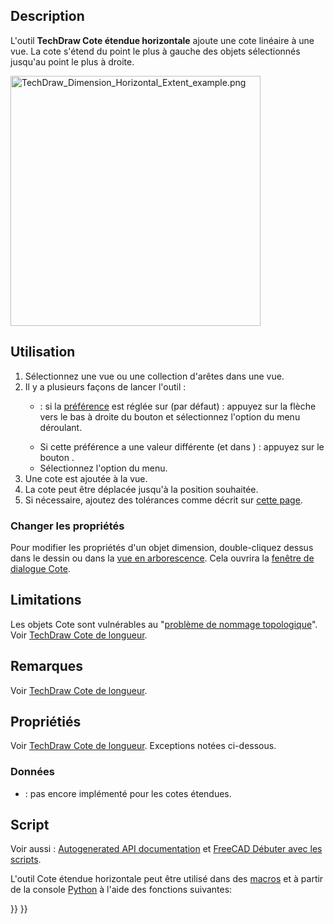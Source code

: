 <languages/>

{{Docnav/fr
|[[TechDraw_ExtensionCreateLengthArc/fr|Longueur d'arc]]
|[[TechDraw_VerticalExtentDimension/fr|Cote étendue verticale]]
|[[TechDraw_Workbench/fr|Atelier TechDraw]]
|IconL=TechDraw_ExtensionCreateLengthArc.svg
|IconR=TechDraw_VerticalExtentDimension.svg
|IconC=Workbench_TechDraw.svg
}}

{{GuiCommand/fr
|Name=TechDraw HorizontalExtentDimension
|Name/fr=TechDraw Cote étendue horizontale
|MenuLocation=TechDraw → Dimensions → Insérer une cote étendue horizontale
|Workbenches=[[TechDraw_Workbench/fr|TechDraw]]
|Version=0.19
|SeeAlso=[[TechDraw_LengthDimension/fr|TechDraw Cote de longueur]], [[TechDraw_VerticalExtentDimension/fr|TechDraw Cote étendue verticale]]
}}

==Description==

L'outil '''TechDraw Cote étendue horizontale''' ajoute une cote linéaire à une vue. La cote s'étend du point le plus à gauche des objets sélectionnés jusqu'au point le plus à droite.

[[Image:TechDraw_Dimension_Horizontal_Extent_example.png|400px]]
{{Caption|Cotes étendues horizontale et verticale d'une surface B-spline}}

<span id="Usage"></span>
==Utilisation==

# Sélectionnez une vue ou une collection d'arêtes dans une vue.
# Il y a plusieurs façons de lancer l'outil :
#* {{Version/fr|1.0}} : si la [[TechDraw_Preferences/fr#Cotes|préférence]] {{MenuCommand|Outils de cotation}} est réglée sur {{Value|Outil unique}} (par défaut) : appuyez sur la flèche vers le bas à droite du bouton {{Button|[[Image:TechDraw_Dimension.svg||x16px]][[Image:Toolbar_flyout_arrow.svg|x16px]]}} et sélectionnez l'option {{MenuCommand|[[Image:TechDraw_ExtensionCreateHorizChainDimension.svg|16px]] Cotes horizontales}} du menu déroulant.
#* Si cette préférence a une valeur différente (et dans {{VersionMinus/fr|0.21}}) : appuyez sur le bouton {{Button|[[Image:TechDraw_HorizontalExtentDimension.svg|16px]] [[TechDraw_HorizontalExtentDimension/fr|Insérer une cote étendue horizontale]]}}.
#* Sélectionnez l'option {{MenuCommand|TechDraw → Dimensions → [[Image:TechDraw_HorizontalExtentDimension.svg|16px]] Insérer une cote étendue horizontale}} du menu.
# Une cote est ajoutée à la vue.
# La cote peut être déplacée jusqu'à la position souhaitée.
# Si nécessaire, ajoutez des tolérances comme décrit sur [[TechDraw_Geometric_dimensioning_and_tolerancing/fr#Tolérances|cette page]].

<span id="Change_properties"></span>
===Changer les propriétés===

Pour modifier les propriétés d'un objet dimension, double-cliquez dessus dans le dessin ou dans la [[Tree_view/fr|vue en arborescence]]. Cela ouvrira la [[TechDraw_LengthDimension/fr#Fenêtre_de_dialogue_Cote|fenêtre de dialogue Cote]].

== Limitations ==

Les objets Cote sont vulnérables au "[[Topological_naming_problem/fr|problème de nommage topologique]]". Voir [[TechDraw_LengthDimension/fr|TechDraw Cote de longueur]].

<span id="Notes"></span>
==Remarques==

Voir [[TechDraw_LengthDimension/fr#Remarques/fr|TechDraw Cote de longueur]].

<span id="Properties"></span>
==Propriétiés==

Voir [[TechDraw_LengthDimension/fr#Propri.C3.A9t.C3.A9s|TechDraw Cote de longueur]]. Exceptions notées ci-dessous.

<span id="Data"></span>
=== Données ===

{{Properties_Title|Base}}

* {{PropertyData|Measure Type|Enumeration}} : pas encore implémenté pour les cotes étendues.

<span id="Scripting"></span>
==Script==

Voir aussi : [https://freecad.github.io/SourceDoc/ Autogenerated API documentation] et [[FreeCAD_Scripting_Basics/fr|FreeCAD Débuter avec les scripts]].

L'outil Cote étendue horizontale peut être utilisé dans des [[Macros/fr|macros]] et à partir de la console [[Python/fr|Python]] à l'aide des fonctions suivantes:

{{Code|code=
selection = ['Edge1', 'Edge2']                      # or [] for all

TechDraw.makeExtentDim(view1, selection, 0)         # view1 is a DrawViewPart; 0 for horizontal
App.ActiveDocument.DimExtent.Y = -60                # offset dimension line from dimensioned edges in Y direction
App.ActiveDocument.DimExtent.X = 10                 # offset dimension text along dimension line in X direction
App.ActiveDocument.DimExtent.FormatSpec = '%.0f'    # Dimension format

TechDraw.makeExtentDim(view1, selection, 1)         # view1 is a DrawViewPart; 1 for vertical
App.ActiveDocument.DimExtent001.X = -130            # offset dimension line from dimensioned edges in X direction
App.ActiveDocument.DimExtent001.Y = 10              # offset dimension text along dimension line in Y direction
App.ActiveDocument.DimExtent001.FormatSpec = '%.0f'

# Note the dimension names are 'DimExtent', 'DimExtent001' etc in the order created.
}}


{{Docnav/fr
|[[TechDraw_ExtensionCreateLengthArc/fr|Longueur d'arc]]
|[[TechDraw_VerticalExtentDimension/fr|Cote étendue verticale]]
|[[TechDraw_Workbench/fr|Atelier TechDraw]]
|IconL=TechDraw_ExtensionCreateLengthArc.svg
|IconR=TechDraw_VerticalExtentDimension.svg
|IconC=Workbench_TechDraw.svg
}}

{{TechDraw Tools navi{{#translation:}}}}
{{Userdocnavi{{#translation:}}}}